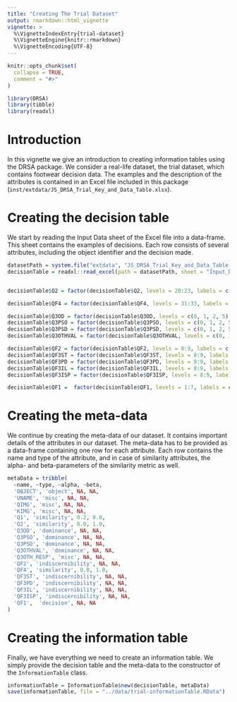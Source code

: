 ```yaml
---
title: "Creating The Trial Dataset"
output: rmarkdown::html_vignette
vignette: >
  %\VignetteIndexEntry{trial-dataset}
  %\VignetteEngine{knitr::rmarkdown}
  %\VignetteEncoding{UTF-8}
---
```


```r
knitr::opts_chunk$set(
  collapse = TRUE,
  comment = "#>"
)
```

```r
library(DRSA)
library(tibble)
library(readxl)
```

# Introduction

In this vignette we give an introduction to creating information tables using the DRSA package. We consider a real-life dataset, the trial dataset, which contains footwear decision data. The examples and the description of the attributes is contained in an Excel file included in this package (`inst/extdata/JS_DRSA_Trial_Key_and_Data_Table.xlsx`).

# Creating the decision table

We start by reading the Input Data sheet of the Excel file into a data-frame. This sheet contains the examples of decisions. Each row consists of several attributes, including the object identifier and the decision made.

```r
datasetPath = system.file("extdata", "JS_DRSA_Trial_Key_and_Data_Table.xlsx", package = "DRSA", mustWork = TRUE)
decisionTable = readxl::read_excel(path = datasetPath, sheet = "Input_Data")


decisionTable$Q2 = factor(decisionTable$Q2, levels = 20:23, labels = c("Unsuitable", "Low", "Moderate", "High"), ordered = T)

decisionTable$QF4 = factor(decisionTable$QF4, levels = 31:33, labels = c("Easy", "Moderate", "Challenging"), ordered = T)

decisionTable$Q3OD = factor(decisionTable$Q3OD, levels = c(0, 1, 2, 5), labels = c("Not evaluated", "Insufficient Detail", "Value for exclusion", "Value for association"), ordered = T)
decisionTable$Q3PSO = factor(decisionTable$Q3PSO, levels = c(0, 1, 2, 5), labels = c("Not evaluated", "Insufficient Detail", "Value for exclusion", "Value for association"), ordered = T)
decisionTable$Q3PSD = factor(decisionTable$Q3PSD, levels = c(0, 1, 2, 5), labels = c("Not evaluated", "Insufficient Detail", "Value for exclusion", "Value for association"), ordered = T)
decisionTable$Q3OTHVAL = factor(decisionTable$Q3OTHVAL, levels = c(0, 1, 2, 5), labels = c("Not evaluated", "Insufficient Detail", "Value for exclusion", "Value for association"), ordered = T)

decisionTable$QF2 = factor(decisionTable$QF2, levels = 8:9, labels = c("No", "Yes"), ordered = T)
decisionTable$QF3ST = factor(decisionTable$QF3ST, levels = 8:9, labels = c("No", "Yes"), ordered = T)
decisionTable$QF3PD = factor(decisionTable$QF3PD, levels = 8:9, labels = c("No", "Yes"), ordered = T)
decisionTable$QF3IL = factor(decisionTable$QF3IL, levels = 8:9, labels = c("No", "Yes"), ordered = T)
decisionTable$QF3ISP = factor(decisionTable$QF3ISP, levels = 8:9, labels = c("No", "Yes"), ordered = T)

decisionTable$QF1 =  factor(decisionTable$QF1, levels = 1:7, labels = c('Lacks sufficient detail', 'Exclusion', 'Indications of non-association', 'Limited association', 'Association of class', 'High degree of association', 'Identification'), ordered = T)
```


# Creating the meta-data

We continue by creating the meta-data of our dataset. It contains important details of the attributes in our dataset. The meta-data has to be provided as a data-frame containing one row for each attribute. Each row contains the name and type of the attribute, and in case of similarity attributes, the alpha- and beta-parameters of the similarity metric as well.

```r
metaData = tribble(
  ~name, ~type, ~alpha, ~beta,
  'OBJECT', 'object', NA, NA,
  'UNAME', 'misc', NA, NA,
  'QIMG', 'misc', NA, NA,
  'KIMG', 'misc', NA, NA,
  'Q1', 'similarity', 0.2, 0.0,
  'Q2', 'similarity', 0.0, 1.0,
  'Q3OD', 'dominance', NA, NA,
  'Q3PSO', 'dominance', NA, NA,
  'Q3PSD', 'dominance', NA, NA,
  'Q3OTHVAL', 'dominance', NA, NA,
  'Q3OTH_RESP', 'misc', NA, NA,
  'QF2', 'indiscernibility', NA, NA,
  'QF4', 'similarity', 0.0, 1.0,
  'QF3ST', 'indiscernibility', NA, NA,
  'QF3PD', 'indiscernibility', NA, NA,
  'QF3IL', 'indiscernibility', NA, NA,
  'QF3ISP', 'indiscernibility', NA, NA,
  'QF1',  'decision', NA, NA
)
```

# Creating the information table

Finally, we have everything we need to create an information table. We simply provide the decision table and the meta-data to the constructor of the `InformationTable` class.

```r
informationTable = InformationTable$new(decisionTable, metaData)
save(informationTable, file = "../data/trial-informationTable.RData")
```


